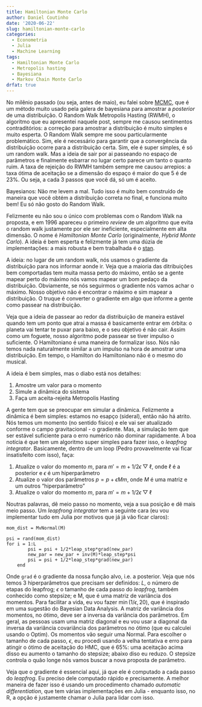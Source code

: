 ```yaml
---
title: Hamiltonian Monte Carlo
author: Daniel Coutinho
date: '2020-06-22'
slug: hamiltonian-monte-carlo
categories:
  - Econometria
  - Julia
  - Machine Learning
tags:
  - Hamiltonian Monte Carlo
  - Metropolis hasting
  - Bayesiana
  - Markov Chain Monte Carlo
drfat: true
---
```


No milênio passado (ou seja, antes de maio), eu falei sobre [MCMC](https://azul.netlify.app/2020/02/08/markov-chain-monte-carlo/), que é um método muito usado pela galera de bayesiana para amostrar a _posterior_ de uma distribuição. O Random Walk Metropolis Hasting (RWMH), o algoritmo que eu apresentei naquele post, sempre me causou sentimentos contraditórios: a correção para amostrar a distribuição é muito simples e muito esperta. O Random Walk sempre me soou particularmente problemático. Sim, ele é necessário para garantir que a convergência da distribuição ocorre para a distribuição certa. Sim, ele é super simples, é só um random walk. Mas a ideia de sair por ai passeando no espaço de parâmetros e finalmente esbarrar no lugar certo parece um tanto o quanto ruim. A taxa de rejeição do RWMH também sempre me causou arrepios: a taxa ótima de aceitação se a dimensão do espaço é maior do que 5 é de 23%. Ou seja, a cada 3 passos que você dá, só um é aceito. 

Bayesianos: Não me levem a mal. Tudo isso é muito bem construído de maneira que você obtém a distribuição correta no final, e funciona muito bem! Eu só não gosto do Random Walk. 

Felizmente eu não sou o único com problemas com o Random Walk na proposta, e em 1996 apareceu o primeiro _review_ de um algoritmo que evita o random walk justamente por ele ser ineficiente, especialmente em alta dimensão. O nome é _Hamiltonian Monte Carlo_ (originalmente, _Hybrid Monte Carlo_). A ideia é bem esperta e felizmente já tem uma dúzia de implementações: a mais robusta e bem trabalhada é o [stan](https://mc-stan.org/).

A ideia: no lugar de um random walk, nós usamos o gradiente da distribuição para nos informar aonde ir. Veja que a maioria das ditribuições bem comportadas tem muita massa perto do máximo, então se a gente mapear perto do máximo nós vamos mapear um bom pedaço da distribuição. Obviamente, se nós seguirmos o gradiente nós vamos achar o máximo. Nosso objetivo não é encontrar o máximo e sim mapear a distribuição. O truque é converter o gradiente em algo que informe a gente como passear na distribuição. 

Veja que a ideia de passear ao redor da distribuição de maneira estável quando tem um ponto que atrai a massa é basicamente entrar em órbita: o planeta vai tentar te puxar para baixo, e o seu objetivo é não cair. Assim como um foguete, nosso algoritmo pode passear se tiver impulso o suficiente. O Hamiltoniano é uma maneira de formalizar isso. Nós não temos nada naturalmente similar a um impulso na hora de amostrar uma distribuição. Em tempo, o Hamilton do Hamiltoniano não é o mesmo do musical. 

A ideia é bem simples, mas o diabo está nos detalhes:

1. Amostre um valor para o momento
2. Simule a dinâmica do sistema
3. Faça um aceita-rejeita Metropolis Hasting

A gente tem que se preocupar em simular a dinâmica. Felizmente a dinâmica é bem simples: estamos no esapço (sideral), então não há atrito. Nós temos um momento (no sentido físico) e ele vai ser atualizado conforme o campo gravitacional - o gradiente. Mas, a simulação tem que ser estável suficiente para o erro numérico não dominar rapidamente. A boa notícia é que tem um algoritmo super simples para fazer isso, o _leapfrog integrator_. Basicamente, dentro de um loop (Pedro provavelmente vai ficar insatisfeito com isso), faça:

1. Atualize o valor do momento $m$, para $m' = m + 1/2\epsilon\bigtriangledown\ell$, onde $\ell$ é a posterior e $\epsilon$ é um hiperparâmetro 
2. Atualize o valor dos parâmetros $p = p + \epsilon Mm$, onde $M$ é uma matriz e um outros "hiperparâmetro"
3. Atualize o valor do momento $m$, para $m' = m + 1/2\epsilon\bigtriangledown\ell$

Noutras palavras, dê meio passo no momento, veja a sua posição e dê mais meio passo. Um _leapfrong integrator_ tem a seguinte cara (eu vou implementar tudo em Julia por motivos que já já vão ficar claros):

```
mom_dist = MvNormal(M)

psi = rand(mom_dist)
for i = 1:L
        psi = psi + 1/2*leap_step*grad(new_par)
        new_par = new_par + inv(M)*leap_step*psi
        psi = psi + 1/2*leap_step*grad(new_par)
    end

```

Onde `grad` é o gradiente da nossa função alvo, i.e. a posterior. Veja que nós temos 3 hiperparâmetros que precisam ser definidos: $L$, o número de etapas do leapfrog; $\epsilon$ o tamanho de cada passo do _leapfrog_, também conhecido como stepsize; e M, que é uma matriz de variância dos momentos. Para facilitar a vida, eu vou fazer $\min(1/\epsilon,20)$, que é inspirado em uma sugestão do Bayesian Data Analysis. A matriz de variância dos momentos, no ótimo, deve ser a inversa da variância dos parâmetros. Em geral, as pessoas usam uma matriz diagonal e eu vou usar a diagonal da inversa da variância covariância dos parâmetros no ótimo (que eu calculei usando o Optim). Os momentos vão seguir uma Normal. Para escolher o tamanho de cada passo, $\epsilon$, eu procedi usando a velha tentativa e erro para atingir o ótimo de aceitação do HMC, que é 65%: uma aceitação acima disso eu aumento o tamanho do stepsize; abaixo diso eu reduzo. O stepsize controla o quão longe nós vamos buscar a nova proposta de parâmetro. 

Veja que o gradiente é essencial aqui, já que ele é computado a cada passo do _leapfrog_. Eu preciso dele computado rápido e precisamente. A melhor maneira de fazer isso é usando um procedimento chamado _automatic differentiation_, que tem várias implementações em Julia - enquanto isso, no R, a opção é justamente chamar o Julia para lidar com isso. 